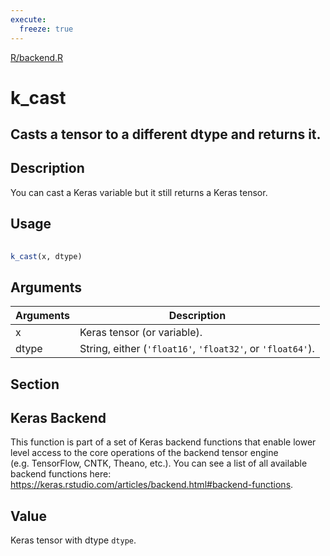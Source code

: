 ```yaml
---
execute:
  freeze: true
---
```


[R/backend.R](https://github.com/rstudio/keras//blob/main/R/backend.R#L330) 

# k_cast

## Casts a tensor to a different dtype and returns it.

## Description
 You can cast a Keras variable but it still returns a Keras tensor. 


## Usage
```r
 
k_cast(x, dtype) 
```

## Arguments
|Arguments|Description|
|---|---|
| x | Keras tensor (or variable). |
| dtype | String, either (`'float16'`, `'float32'`, or `'float64'`). |


## Section

## Keras Backend

   This function is part of a set of Keras backend functions that enable lower level access to the core operations of the backend tensor engine (e.g. TensorFlow, CNTK, Theano, etc.).  You can see a list of all available backend functions here: [https://keras.rstudio.com/articles/backend.html#backend-functions](https://keras.rstudio.com/articles/backend.html#backend-functions). 

## Value
 Keras tensor with dtype `dtype`. 




